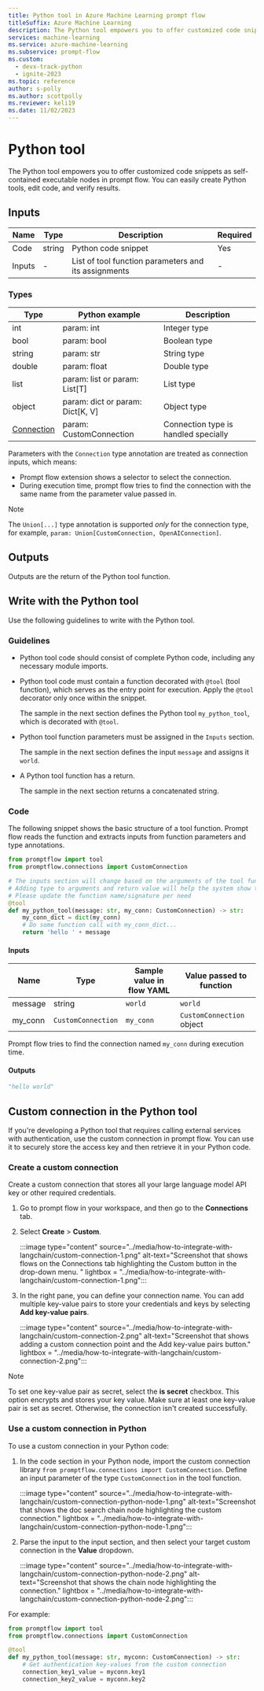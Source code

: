 ```yaml
---
title: Python tool in Azure Machine Learning prompt flow
titleSuffix: Azure Machine Learning
description: The Python tool empowers you to offer customized code snippets as self-contained executable nodes in prompt flow.
services: machine-learning
ms.service: azure-machine-learning
ms.subservice: prompt-flow
ms.custom:
  - devx-track-python
  - ignite-2023
ms.topic: reference
author: s-polly
ms.author: scottpolly
ms.reviewer: keli19
ms.date: 11/02/2023
---
```


# Python tool

The Python tool empowers you to offer customized code snippets as self-contained executable nodes in prompt flow. You can easily create Python tools, edit code, and verify results.

## Inputs

| Name   | Type   | Description                                          | Required |
|--------|--------|------------------------------------------------------|---------|
| Code   | string | Python code snippet                                  | Yes     |
| Inputs | -      | List of tool function parameters and its assignments | -       |

### Types

| Type                                                | Python example                  | Description                                |
|-----------------------------------------------------|---------------------------------|--------------------------------------------|
| int                                                 | param: int                      | Integer type                               |
| bool                                                | param: bool                     | Boolean type                               |
| string                                              | param: str                      | String type                                |
| double                                              | param: float                    | Double type                                |
| list                                                | param: list or param: List[T]   | List type                                  |
| object                                              | param: dict or param: Dict[K, V] | Object type                                |
| [Connection](../concept-connections.md) | param: CustomConnection         | Connection type is handled specially |

Parameters with the `Connection` type annotation are treated as connection inputs, which means:

- Prompt flow extension shows a selector to select the connection.
- During execution time, prompt flow tries to find the connection with the same name from the parameter value passed in.

> [!NOTE]
> The `Union[...]` type annotation is supported *only* for the connection type, for example, `param: Union[CustomConnection, OpenAIConnection]`.

## Outputs

Outputs are the return of the Python tool function.

## Write with the Python tool

Use the following guidelines to write with the Python tool.

### Guidelines

- Python tool code should consist of complete Python code, including any necessary module imports.

- Python tool code must contain a function decorated with `@tool` (tool function), which serves as the entry point for execution. Apply the `@tool` decorator only once within the snippet.

   The sample in the next section defines the Python tool `my_python_tool`, which is decorated with `@tool`.

- Python tool function parameters must be assigned in the `Inputs` section.

    The sample in the next section defines the input `message` and assigns it `world`.

- A Python tool function has a return.

    The sample in the next section returns a concatenated string.

### Code

The following snippet shows the basic structure of a tool function. Prompt flow reads the function and extracts inputs from function parameters and type annotations.

```python
from promptflow import tool
from promptflow.connections import CustomConnection

# The inputs section will change based on the arguments of the tool function, after you save the code
# Adding type to arguments and return value will help the system show the types properly
# Please update the function name/signature per need
@tool
def my_python_tool(message: str, my_conn: CustomConnection) -> str:
    my_conn_dict = dict(my_conn)
    # Do some function call with my_conn_dict...
    return 'hello ' + message

```

#### Inputs

| Name    | Type   | Sample value in flow YAML | Value passed to function|
|---------|--------|-------------------------| ------------------------|
| message | string | `world`                 | `world`                 |
| my_conn | `CustomConnection` | `my_conn`               | `CustomConnection` object |

Prompt flow tries to find the connection named `my_conn` during execution time.

#### Outputs

```python
"hello world"
```

## Custom connection in the Python tool

If you're developing a Python tool that requires calling external services with authentication, use the custom connection in prompt flow. You can use it to securely store the access key and then retrieve it in your Python code.

### Create a custom connection

Create a custom connection that stores all your large language model API key or other required credentials.

1. Go to prompt flow in your workspace, and then go to the **Connections** tab.
1. Select **Create** > **Custom**.

    :::image type="content" source="../media/how-to-integrate-with-langchain/custom-connection-1.png" alt-text="Screenshot that shows flows on the Connections tab highlighting the Custom button in the drop-down menu. " lightbox = "../media/how-to-integrate-with-langchain/custom-connection-1.png":::
1. In the right pane, you can define your connection name. You can add multiple key-value pairs to store your credentials and keys by selecting **Add key-value pairs**.

    :::image type="content" source="../media/how-to-integrate-with-langchain/custom-connection-2.png" alt-text="Screenshot that shows adding a custom connection point and the Add key-value pairs button." lightbox = "../media/how-to-integrate-with-langchain/custom-connection-2.png":::

> [!NOTE]
> To set one key-value pair as secret, select the **is secret** checkbox. This option encrypts and stores your key value. Make sure at least one key-value pair is set as secret. Otherwise, the connection isn't created successfully.

### Use a custom connection in Python

To use a custom connection in your Python code:

1. In the code section in your Python node, import the custom connection library `from promptflow.connections import CustomConnection`. Define an input parameter of the type `CustomConnection` in the tool function.

    :::image type="content" source="../media/how-to-integrate-with-langchain/custom-connection-python-node-1.png" alt-text="Screenshot that shows the doc search chain node highlighting the custom connection." lightbox = "../media/how-to-integrate-with-langchain/custom-connection-python-node-1.png":::
1. Parse the input to the input section, and then select your target custom connection in the **Value** dropdown.

    :::image type="content" source="../media/how-to-integrate-with-langchain/custom-connection-python-node-2.png" alt-text="Screenshot that shows the chain node highlighting the connection." lightbox = "../media/how-to-integrate-with-langchain/custom-connection-python-node-2.png":::

For example:

```python
from promptflow import tool
from promptflow.connections import CustomConnection

@tool
def my_python_tool(message: str, myconn: CustomConnection) -> str:
    # Get authentication key-values from the custom connection
    connection_key1_value = myconn.key1
    connection_key2_value = myconn.key2
```
